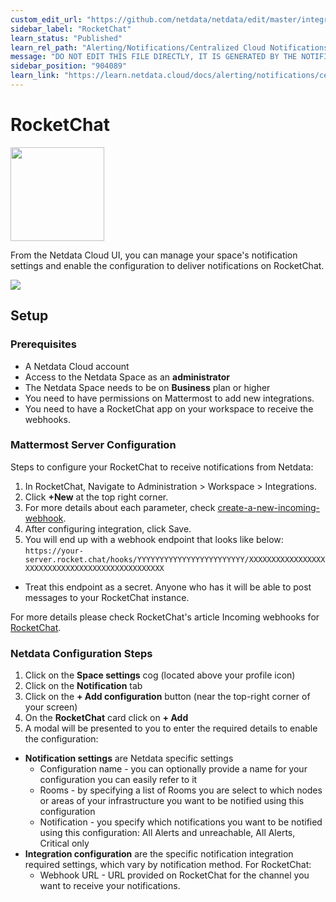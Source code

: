 ```yaml
---
custom_edit_url: "https://github.com/netdata/netdata/edit/master/integrations/cloud-notifications/metadata.yaml"
sidebar_label: "RocketChat"
learn_status: "Published"
learn_rel_path: "Alerting/Notifications/Centralized Cloud Notifications"
message: "DO NOT EDIT THIS FILE DIRECTLY, IT IS GENERATED BY THE NOTIFICATION'S metadata.yaml FILE"
sidebar_position: "904089"
learn_link: "https://learn.netdata.cloud/docs/alerting/notifications/centralized-cloud-notifications/rocketchat"
---
```



# RocketChat


<img src="https://netdata.cloud/img/rocketchat.png" width="150"/>


From the Netdata Cloud UI, you can manage your space's notification settings and enable the configuration to deliver notifications on RocketChat.


<img src="https://img.shields.io/badge/maintained%20by-Netdata-%2300ab44" />

## Setup

### Prerequisites

- A Netdata Cloud account
- Access to the Netdata Space as an **administrator**
- The Netdata Space needs to be on **Business** plan or higher
- You need to have permissions on Mattermost to add new integrations.
- You need to have a RocketChat app on your workspace to receive the webhooks.

### Mattermost Server Configuration

Steps to configure your RocketChat to receive notifications from Netdata:

1. In RocketChat, Navigate to Administration > Workspace > Integrations.
2. Click **+New** at the top right corner.
3. For more details about each parameter, check [create-a-new-incoming-webhook](https://docs.rocket.chat/use-rocket.chat/workspace-administration/integrations#create-a-new-incoming-webhook).
4. After configuring integration, click Save.
5. You will end up with a webhook endpoint that looks like below:
  `https://your-server.rocket.chat/hooks/YYYYYYYYYYYYYYYYYYYYYYYY/XXXXXXXXXXXXXXXXXXXXXXXXXXXXXXXXXXXXXXXXXXXXXXXX`
  - Treat this endpoint as a secret. Anyone who has it will be able to post messages to your RocketChat instance.


For more details please check RocketChat's article Incoming webhooks for [RocketChat](https://docs.rocket.chat/use-rocket.chat/workspace-administration/integrations/).

### Netdata Configuration Steps

1. Click on the **Space settings** cog (located above your profile icon)
2. Click on the **Notification** tab
3. Click on the **+ Add configuration** button (near the top-right corner of your screen)
4. On the **RocketChat** card click on **+ Add**
5. A modal will be presented to you to enter the required details to enable the configuration:
  * **Notification settings** are Netdata specific settings
    - Configuration name - you can optionally provide a name for your configuration you can easily refer to it
    - Rooms - by specifying a list of Rooms you are select to which nodes or areas of your infrastructure you want to be notified using this configuration
    - Notification - you specify which notifications you want to be notified using this configuration: All Alerts and unreachable, All Alerts, Critical only
  * **Integration configuration** are the specific notification integration required settings, which vary by notification method. For RocketChat:
    - Webhook URL - URL provided on RocketChat for the channel you want to receive your notifications.



